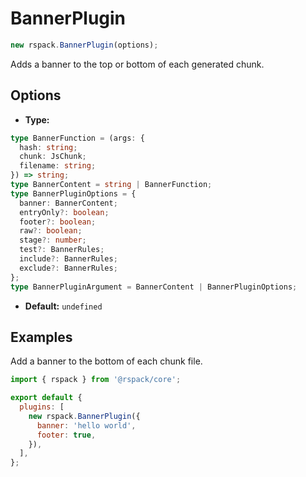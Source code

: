 
# BannerPlugin

```js
new rspack.BannerPlugin(options);
```

Adds a banner to the top or bottom of each generated chunk.

## Options

- **Type:**

```ts
type BannerFunction = (args: {
  hash: string;
  chunk: JsChunk;
  filename: string;
}) => string;
type BannerContent = string | BannerFunction;
type BannerPluginOptions = {
  banner: BannerContent;
  entryOnly?: boolean;
  footer?: boolean;
  raw?: boolean;
  stage?: number;
  test?: BannerRules;
  include?: BannerRules;
  exclude?: BannerRules;
};
type BannerPluginArgument = BannerContent | BannerPluginOptions;
```

- **Default:** `undefined`

<Table
  header={[
    {
      name: 'Name',
      key: 'name',
    },
    {
      name: 'Type',
      key: 'type',
    },
    {
      name: 'Default',
      key: 'default',
    },
    {
      name: 'Description',
      key: 'description',
    },
  ]}
  body={[
    {
      name: '`banner`',
      type: '`BannerFunction|string`',
      default: 'undefined',
      description: 'Specifies the banner, it will be wrapped in a comment.',
    },
    {
      name: '`entryOnly`',
      type: '`boolean|undefined`',
      default: 'undefined',
      description:
        'If true, the banner will only be added to the entry chunks.',
    },
    {
      name: '`footer`',
      type: '`boolean|undefined`',
      default: 'undefined',
      description: 'If true, banner will be placed at the end of the output.',
    },
    {
      name: '`raw`',
      type: '`boolean|undefined`',
      default: 'undefined',
      description: 'If true, banner will not be wrapped in a comment.',
    },
    {
      name: '`stage`',
      type: '`number|undefined`',
      default: '`PROCESS_ASSETS_STAGE_ADDITIONS`(-100)',
      description:
        'The stage of the compilation in which the banner should be injected.',
    },
    {
      name: '`test`',
      type: '`BannerRules|undefined`',
      default: 'undefined',
      description: 'Include all modules that pass test assertion.',
    },
    {
      name: '`include`',
      type: '`BannerRules|undefined`',
      default: 'undefined',
      description: 'Include all modules matching any of these conditions.',
    },
    {
      name: '`exclude`',
      type: '`BannerRules|undefined`',
      default: 'undefined',
      description: 'Exclude all modules matching any of these conditions.',
    },
  ]}
/>

## Examples

Add a banner to the bottom of each chunk file.

```js title="rspack.config.mjs"
import { rspack } from '@rspack/core';

export default {
  plugins: [
    new rspack.BannerPlugin({
      banner: 'hello world',
      footer: true,
    }),
  ],
};
```

